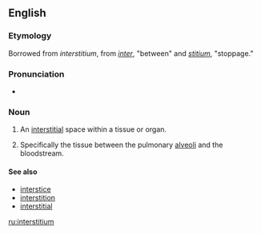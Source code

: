 ==English==

===Etymology===

Borrowed from {{LL.}} ''interstitium'', from ''[[inter]]'', "between" and ''[[stitium]]'', "stoppage."

===Pronunciation===

* {{IPA|ˌɪntɚˑstɪʃiəm}}

===Noun===
{{en-noun|interstitia}}

# {{medicine}} An [[interstitial]] space within a tissue or organ.
# {{medicine}} Specifically the tissue between the pulmonary [[alveoli]] and the bloodstream.

====See also====
* [[interstice]]
* [[interstition]]
* [[interstitial]]

[[ru:interstitium]]